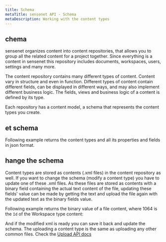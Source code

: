 ```yaml
---
title: Schema
metaTitle: sensenet API - Schema
metaDescription: Working with the content types
---
```


## chema

sensenet organizes content into content repositories, that allows you to group all the related content for a project together. Since everything is a content in sensenet this repository includes documents, workspaces, users, settings and many more.

The content repository contains many different types of content. Content vary in structure and even in function. Different types of content contain different fields, can be displayed in different ways, and may also implement different business logic. The fields, views and business logic of a content is defined by its type.

Each repository has a content model, a schema that represents the content types you create.

## et schema

Following example returns the content types and all its properties and fields in json format.

<tab category="basic-concepts" article="schema" example="getSchema" />

## hange the schema

Content types are stored as contents (.xml files) in the content repository as well. If you want to change the schema (modify a content type) you have to update one of these .xml files. As these files are stored as contents with a binary field containing the actual text content of the file, updating these fields' value can be made by getting the text and upload the file again with the updated text as the binary fields value.

Following example returns the binary value of a file content, where 1064 is the `Id` of the Workspace type content:

<tab category="basic-concepts" article="schema" example="getBinary" />

And if the modified xml is ready you can save it back and update the schema. The uploading a content type is the same as uploading any other common files. Check the [Upload API docs](/api-docs/content-management/04-upload)
